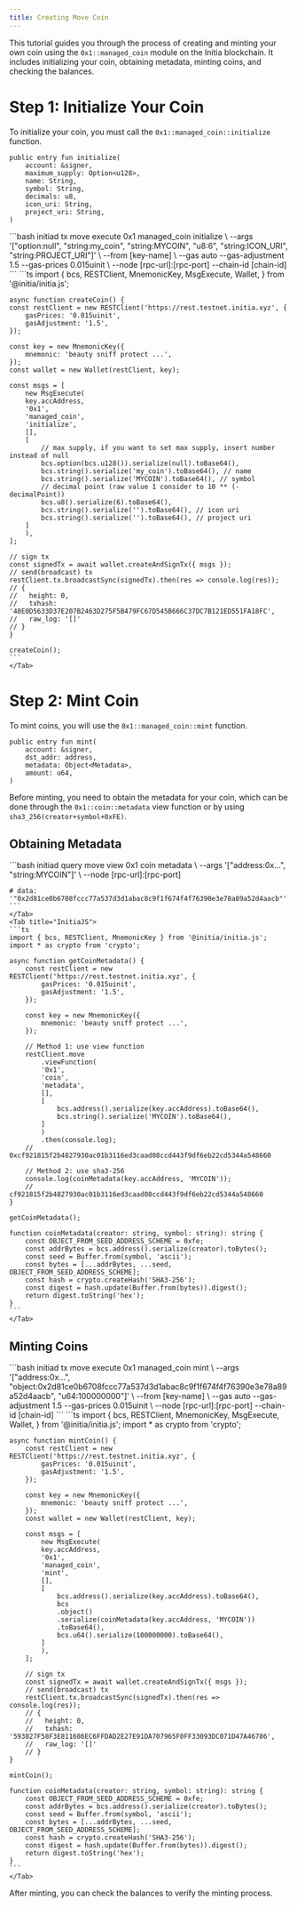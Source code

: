 ```yaml
---
title: Creating Move Coin
---
```


This tutorial guides you through the process of creating and minting your own coin using the `0x1::managed_coin` module on the Initia blockchain. It includes initializing your coin, obtaining metadata, minting coins, and checking the balances.

# Step 1: Initialize Your Coin

To initialize your coin, you must call the `0x1::managed_coin::initialize` function. 

```move
public entry fun initialize(
    account: &signer,
    maximum_supply: Option<u128>,
    name: String,
    symbol: String,
    decimals: u8,
    icon_uri: String,
    project_uri: String,
)
```

<Tabs>
    <Tab title="CLI">
    ```bash
    initiad tx move execute 0x1 managed_coin initialize \
        --args '["option<u128>:null", "string:my_coin", "string:MYCOIN", "u8:6", "string:ICON_URI", "string:PROJECT_URI"]' \
        --from [key-name] \
        --gas auto --gas-adjustment 1.5 --gas-prices 0.015uinit \
        --node [rpc-url]:[rpc-port] --chain-id [chain-id]
    ```
    </Tab>
    <Tab title="InitiaJS">
    ```ts
    import {
        bcs,
        RESTClient,
        MnemonicKey,
        MsgExecute,
        Wallet,
    } from '@initia/initia.js';

    async function createCoin() {
    const restClient = new RESTClient('https://rest.testnet.initia.xyz', {
        gasPrices: '0.015uinit',
        gasAdjustment: '1.5',
    });

    const key = new MnemonicKey({
        mnemonic: 'beauty sniff protect ...',
    });
    const wallet = new Wallet(restClient, key);

    const msgs = [
        new MsgExecute(
        key.accAddress,
        '0x1',
        'managed_coin',
        'initialize',
        [],
        [
            // max supply, if you want to set max supply, insert number instead of null
            bcs.option(bcs.u128()).serialize(null).toBase64(),
            bcs.string().serialize('my_coin').toBase64(), // name
            bcs.string().serialize('MYCOIN').toBase64(), // symbol
            // decimal point (raw value 1 consider to 10 ** (- decimalPoint))
            bcs.u8().serialize(6).toBase64(),
            bcs.string().serialize('').toBase64(), // icon uri
            bcs.string().serialize('').toBase64(), // project uri
        ]
        ),
    ];

    // sign tx
    const signedTx = await wallet.createAndSignTx({ msgs });
    // send(broadcast) tx
    restClient.tx.broadcastSync(signedTx).then(res => console.log(res));
    // {
    //   height: 0,
    //   txhash: '40E0D5633D37E207B2463D275F5B479FC67D545B666C37DC7B121ED551FA18FC',
    //   raw_log: '[]'
    // }
    }

    createCoin();
    ```
    </Tab>
</Tabs>

# Step 2: Mint Coin

To mint coins, you will use the `0x1::managed_coin::mint` function.

```move
public entry fun mint(
    account: &signer,
    dst_addr: address,
    metadata: Object<Metadata>,
    amount: u64,
)
```

Before minting, you need to obtain the metadata for your coin, which can be done through the `0x1::coin::metadata` view function or by using `sha3_256(creator+symbol+0xFE)`.

## Obtaining Metadata

<Tabs>
    <Tab title="CLI">
    ```bash
    initiad query move view 0x1 coin metadata \
        --args '["address:0x...", "string:MYCOIN"]' \
        --node [rpc-url]:[rpc-port]

    # data: '"0x2d81ce0b6708fccc77a537d3d1abac8c9f1f674f4f76390e3e78a89a52d4aacb"'
    ```
    </Tab>
    <Tab title="InitiaJS">
    ```ts
    import { bcs, RESTClient, MnemonicKey } from '@initia/initia.js';
    import * as crypto from 'crypto';

    async function getCoinMetadata() {
        const restClient = new RESTClient('https://rest.testnet.initia.xyz', {
            gasPrices: '0.015uinit',
            gasAdjustment: '1.5',
        });

        const key = new MnemonicKey({
            mnemonic: 'beauty sniff protect ...',
        });

        // Method 1: use view function
        restClient.move
            .viewFunction(
            '0x1',
            'coin',
            'metadata',
            [],
            [
                bcs.address().serialize(key.accAddress).toBase64(),
                bcs.string().serialize('MYCOIN').toBase64(),
            ]
            )
            .then(console.log);
        // 0xcf921815f2b4827930ac01b3116ed3caad08ccd443f9df6eb22cd5344a548660

        // Method 2: use sha3-256
        console.log(coinMetadata(key.accAddress, 'MYCOIN'));
        // cf921815f2b4827930ac01b3116ed3caad08ccd443f9df6eb22cd5344a548660
    }

    getCoinMetadata();

    function coinMetadata(creator: string, symbol: string): string {
        const OBJECT_FROM_SEED_ADDRESS_SCHEME = 0xfe;
        const addrBytes = bcs.address().serialize(creator).toBytes();
        const seed = Buffer.from(symbol, 'ascii');
        const bytes = [...addrBytes, ...seed, OBJECT_FROM_SEED_ADDRESS_SCHEME];
        const hash = crypto.createHash('SHA3-256');
        const digest = hash.update(Buffer.from(bytes)).digest();
        return digest.toString('hex');
    }
    ```
    </Tab>
</Tabs>


## Minting Coins

<Tabs>
    <Tab title="CLI">
    ```bash
    initiad tx move execute 0x1 managed_coin mint \
        --args '["address:0x...", "object:0x2d81ce0b6708fccc77a537d3d1abac8c9f1f674f4f76390e3e78a89a52d4aacb", "u64:100000000"]' \
        --from [key-name] \
        --gas auto --gas-adjustment 1.5 --gas-prices 0.015uinit \
        --node [rpc-url]:[rpc-port] --chain-id [chain-id]
    ```
    </Tab>
    <Tab title="InitiaJS">
    ```ts
    import {
        bcs,
        RESTClient,
        MnemonicKey,
        MsgExecute,
        Wallet,
    } from '@initia/initia.js';
    import * as crypto from 'crypto';

    async function mintCoin() {
        const restClient = new RESTClient('https://rest.testnet.initia.xyz', {
            gasPrices: '0.015uinit',
            gasAdjustment: '1.5',
        });

        const key = new MnemonicKey({
            mnemonic: 'beauty sniff protect ...',
        });
        const wallet = new Wallet(restClient, key);

        const msgs = [
            new MsgExecute(
            key.accAddress,
            '0x1',
            'managed_coin',
            'mint',
            [],
            [
                bcs.address().serialize(key.accAddress).toBase64(),
                bcs
                .object()
                .serialize(coinMetadata(key.accAddress, 'MYCOIN'))
                .toBase64(),
                bcs.u64().serialize(100000000).toBase64(),
            ]
            ),
        ];

        // sign tx
        const signedTx = await wallet.createAndSignTx({ msgs });
        // send(broadcast) tx
        restClient.tx.broadcastSync(signedTx).then(res => console.log(res));
        // {
        //   height: 0,
        //   txhash: '593827F58F3E811686EC6FFDAD2E27E91DA707965F0FF33093DC071D47A46786',
        //   raw_log: '[]'
        // }
    }

    mintCoin();

    function coinMetadata(creator: string, symbol: string): string {
        const OBJECT_FROM_SEED_ADDRESS_SCHEME = 0xfe;
        const addrBytes = bcs.address().serialize(creator).toBytes();
        const seed = Buffer.from(symbol, 'ascii');
        const bytes = [...addrBytes, ...seed, OBJECT_FROM_SEED_ADDRESS_SCHEME];
        const hash = crypto.createHash('SHA3-256');
        const digest = hash.update(Buffer.from(bytes)).digest();
        return digest.toString('hex');
    }
    ```
    </Tab>
</Tabs>

After minting, you can check the balances to verify the minting process.
